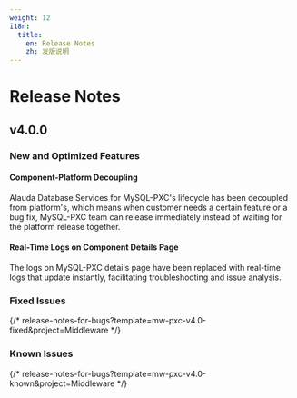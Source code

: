 ```yaml
---
weight: 12
i18n:
  title:
    en: Release Notes
    zh: 发版说明
---
```


# Release Notes

## v4.0.0

### New and Optimized Features

#### Component-Platform Decoupling

Alauda Database Services for MySQL-PXC's lifecycle has been decoupled from platform's, which means when customer needs a certain feature or a bug fix, MySQL-PXC team can release immediately instead of waiting for the platform release together.

#### Real-Time Logs on Component Details Page

The logs on MySQL-PXC details page have been replaced with real-time logs that update instantly, facilitating troubleshooting and issue analysis.

### Fixed Issues

{/* release-notes-for-bugs?template=mw-pxc-v4.0-fixed&project=Middleware */}

### Known Issues

{/* release-notes-for-bugs?template=mw-pxc-v4.0-known&project=Middleware */}

